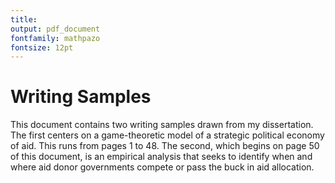 ```yaml
---
title:
output: pdf_document
fontfamily: mathpazo
fontsize: 12pt
---
```


\pagenumbering{gobble}

# Writing Samples

\textbf{Note:} This document contains two writing samples drawn from my dissertation. The first centers on a game-theoretic model of a strategic political economy of aid. This runs from pages 1 to 48. The second, which begins on page 50 of this document, is an empirical analysis that seeks to identify when and where aid donor governments compete or pass the buck in aid allocation.